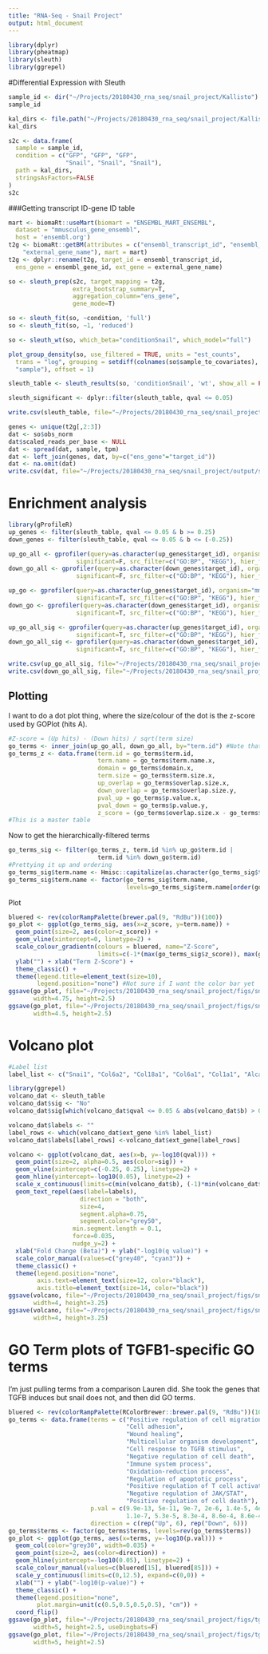 ```yaml
---
title: "RNA-Seq - Snail Project"
output: html_document
---
```


```r
library(dplyr)
library(pheatmap)
library(sleuth)
library(ggrepel)
```

#Differential Expression with Sleuth

```r
sample_id <- dir("~/Projects/20180430_rna_seq/snail_project/Kallisto")
sample_id
```

```r
kal_dirs <- file.path("~/Projects/20180430_rna_seq/snail_project/Kallisto", sample_id)
kal_dirs
```

```r
s2c <- data.frame(
  sample = sample_id,
  condition = c("GFP", "GFP", "GFP",
                "Snail", "Snail", "Snail"),
  path = kal_dirs,
  stringsAsFactors=FALSE
)
s2c
```

###Getting transcript ID-gene ID table
```r
mart <- biomaRt::useMart(biomart = "ENSEMBL_MART_ENSEMBL",
  dataset = "mmusculus_gene_ensembl",
  host = 'ensembl.org')
t2g <- biomaRt::getBM(attributes = c("ensembl_transcript_id", "ensembl_gene_id",
    "external_gene_name"), mart = mart)
t2g <- dplyr::rename(t2g, target_id = ensembl_transcript_id,
  ens_gene = ensembl_gene_id, ext_gene = external_gene_name)
```

```r
so <- sleuth_prep(s2c, target_mapping = t2g,
                  extra_bootstrap_summary=T, 
                  aggregation_column="ens_gene",
                  gene_mode=T)
```

```r
so <- sleuth_fit(so, ~condition, 'full')
so <- sleuth_fit(so, ~1, 'reduced')
```

```r
so <- sleuth_wt(so, which_beta="conditionSnail", which_model="full")
```

```r
plot_group_density(so, use_filtered = TRUE, units = "est_counts",
  trans = "log", grouping = setdiff(colnames(so$sample_to_covariates),
  "sample"), offset = 1)
```

```r
sleuth_table <- sleuth_results(so, 'conditionSnail', 'wt', show_all = FALSE)
```

```r
sleuth_significant <- dplyr::filter(sleuth_table, qval <= 0.05)
```

```r
write.csv(sleuth_table, file="~/Projects/20180430_rna_seq/snail_project/output/de_results.csv")
```

```r
genes <- unique(t2g[,2:3])
dat <- so$obs_norm
dat$scaled_reads_per_base <- NULL
dat <- spread(dat, sample, tpm)
dat <- left_join(genes, dat, by=c("ens_gene"="target_id"))
dat <- na.omit(dat)
write.csv(dat, file="~/Projects/20180430_rna_seq/snail_project/output/snail_tpm_expression.csv", row.names=F)
```

# Enrichment analysis

```r
library(gProfileR)
up_genes <- filter(sleuth_table, qval <= 0.05 & b >= 0.25)
down_genes <- filter(sleuth_table, qval <= 0.05 & b <= (-0.25))
```

```r
up_go_all <- gprofiler(query=as.character(up_genes$target_id), organism="mmusculus",
                   significant=F, src_filter=c("GO:BP", "KEGG"), hier_filtering="none")
down_go_all <- gprofiler(query=as.character(down_genes$target_id), organism="mmusculus",
                   significant=F, src_filter=c("GO:BP", "KEGG"), hier_filtering="none")

up_go <- gprofiler(query=as.character(up_genes$target_id), organism="mmusculus",
                   significant=T, src_filter=c("GO:BP", "KEGG"), hier_filtering="moderate")
down_go <- gprofiler(query=as.character(down_genes$target_id), organism="mmusculus",
                   significant=T, src_filter=c("GO:BP", "KEGG"), hier_filtering="moderate")
```

```r
up_go_all_sig <- gprofiler(query=as.character(up_genes$target_id), organism="mmusculus",
                   significant=T, src_filter=c("GO:BP", "KEGG"), hier_filtering="none")
down_go_all_sig <- gprofiler(query=as.character(down_genes$target_id), organism="mmusculus",
                   significant=T, src_filter=c("GO:BP", "KEGG"), hier_filtering="none")

write.csv(up_go_all_sig, file="~/Projects/20180430_rna_seq/snail_project/output/go_up_all_sig_terms.csv")
write.csv(down_go_all_sig, file="~/Projects/20180430_rna_seq/snail_project/output/go_down_all_sig_terms.csv")
```

## Plotting
I want to do a dot plot thing, where the size/colour of the dot is the z-score used by GOPlot (hits A).
```r
#Z-score = (Up hits) - (Down hits) / sqrt(term size)
go_terms <- inner_join(up_go_all, down_go_all, by="term.id") #Note that we lose a couple IDs
go_terms_z <- data.frame(term.id = go_terms$term.id,
                         term.name = go_terms$term.name.x,
                         domain = go_terms$domain.x,
                         term.size = go_terms$term.size.x,
                         up_overlap = go_terms$overlap.size.x,
                         down_overlap = go_terms$overlap.size.y,
                         pval_up = go_terms$p.value.x,
                         pval_down = go_terms$p.value.y,
                         z_score = (go_terms$overlap.size.x - go_terms$overlap.size.y) / sqrt(go_terms$term.size.x))
#This is a master table
```

Now to get the hierarchically-filtered terms
```r
go_terms_sig <- filter(go_terms_z, term.id %in% up_go$term.id |
                         term.id %in% down_go$term.id)
#Prettying it up and ordering
go_terms_sig$term.name <- Hmisc::capitalize(as.character(go_terms_sig$term.name))
go_terms_sig$term.name <- factor(go_terms_sig$term.name, 
                                 levels=go_terms_sig$term.name[order(go_terms_sig$z_score)])
```

Plot
```r
bluered <- rev(colorRampPalette(brewer.pal(9, "RdBu"))(100))
go_plot <- ggplot(go_terms_sig, aes(x=z_score, y=term.name)) +
  geom_point(size=2, aes(color=z_score)) +
  geom_vline(xintercept=0, linetype=2) +
  scale_colour_gradientn(colours = bluered, name="Z-Score",
                         limits=c(-1*(max(go_terms_sig$z_score)), max(go_terms_sig$z_score))) +
  ylab("") + xlab("Term Z-Score") +
  theme_classic() +
  theme(legend.title=element_text(size=10),
        legend.position="none") #Not sure if I want the color bar yet
ggsave(go_plot, file="~/Projects/20180430_rna_seq/snail_project/figs/snail_go_plot.pdf",
       width=4.75, height=2.5)
ggsave(go_plot, file="~/Projects/20180430_rna_seq/snail_project/figs/snail_go_plot.png",
       width=4.5, height=2.5)
```

# Volcano plot

```r
#Label list
label_list <- c("Snai1", "Col6a2", "Col18a1", "Col6a1", "Col1a1", "Alcam", "Itga7", "Krt18", "Adamts4")
```


```r
library(ggrepel)
volcano_dat <- sleuth_table
volcano_dat$sig <- "No"
volcano_dat$sig[which(volcano_dat$qval <= 0.05 & abs(volcano_dat$b) > 0.25)] <- "Yes"

volcano_dat$labels <- ""
label_rows <- which(volcano_dat$ext_gene %in% label_list)
volcano_dat$labels[label_rows] <-volcano_dat$ext_gene[label_rows]

volcano <- ggplot(volcano_dat, aes(x=b, y=-log10(qval))) +
  geom_point(size=2, alpha=0.5, aes(color=sig)) +
  geom_vline(xintercept=c(-0.25, 0.25), linetype=2) +
  geom_hline(yintercept=-log10(0.05), linetype=2) +
  scale_x_continuous(limits=c(min(volcano_dat$b), (-1)*min(volcano_dat$b))) +
  geom_text_repel(aes(label=labels),
                    direction = "both",
                    size=4,
                    segment.alpha=0.75,
                    segment.color="grey50",
                  min.segment.length = 0.1,
                  force=0.035,
                  nudge_y=2) +
  xlab("Fold Change (Beta)") + ylab("-log10(q value)") +
  scale_color_manual(values=c("grey40", "cyan3")) +
  theme_classic() +
  theme(legend.position="none",
        axis.text=element_text(size=12, color="black"),
        axis.title=element_text(size=14, color="black"))
ggsave(volcano, file="~/Projects/20180430_rna_seq/snail_project/figs/snail_volcano_plot.pdf",
       width=4, height=3.25)
ggsave(volcano, file="~/Projects/20180430_rna_seq/snail_project/figs/snail_volcano_plot.png",
       width=4, height=3.25)
```

# GO Term plots of TGFB1-specific GO terms
I'm just pulling terms from a comparison Lauren did. She took the genes that TGFB induces but snail does not, and then did GO terms.

```r
bluered <- rev(colorRampPalette(RColorBrewer::brewer.pal(9, "RdBu"))(100))
go_terms <- data.frame(terms = c("Positive regulation of cell migration",
                                 "Cell adhesion",
                                 "Wound healing",
                                 "Multicellular organism development",
                                 "Cell response to TGFB stimulus",
                                 "Negative regulation of cell death",
                                 "Immune system process",
                                 "Oxidation-reduction process",
                                 "Regulation of apoptotic process",
                                 "Positive regulation of T cell activation",
                                 "Negative regulation of JAK/STAT",
                                 "Positive regulation of cell death"),
                       p.val = c(9.9e-13, 5e-11, 9e-7, 2e-6, 1.4e-5, 4e-5,
                                 1.1e-7, 5.3e-5, 8.3e-4, 8.6e-4, 8.6e-4, 1.6e-3),
                       direction = c(rep("Up", 6), rep("Down", 6)))
go_terms$terms <- factor(go_terms$terms, levels=rev(go_terms$terms))
go_plot <- ggplot(go_terms, aes(x=terms, y=-log10(p.val))) +
  geom_col(color="grey30", width=0.035) +
  geom_point(size=2, aes(color=direction)) +
  geom_hline(yintercept=-log10(0.05), linetype=2) +
  scale_colour_manual(values=c(bluered[15], bluered[85])) +
  scale_y_continuous(limits=c(0,12.5), expand=c(0,0)) +
  xlab("") + ylab("-log10(p-value)") +
  theme_classic() +
  theme(legend.position="none",
        plot.margin=unit(c(0.5,0.5,0.5,0.5), "cm")) +
  coord_flip()
ggsave(go_plot, file="~/Projects/20180430_rna_seq/snail_project/figs/tgfb_snail_independent.pdf",
       width=5, height=2.5, useDingbats=F)
ggsave(go_plot, file="~/Projects/20180430_rna_seq/snail_project/figs/tgfb_snail_independent.png",
       width=5, height=2.5)
```

